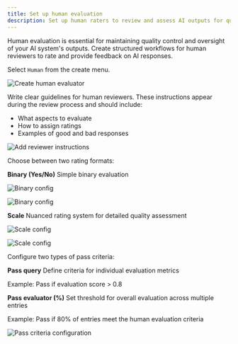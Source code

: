 ```yaml
---
title: Set up human evaluation
description: Set up human raters to review and assess AI outputs for quality control
---
```



Human evaluation is essential for maintaining quality control and oversight of your AI system's outputs. Create structured workflows for human reviewers to rate and provide feedback on AI responses.

<Steps>
<Step title="Navigate to Create Menu">

Select `Human` from the create menu.

![Create human evaluator](/images/docs/library/how-to/evaluators/common/create-evaluator.png)

</Step>

<Step title="Define Reviewer Guidelines">

Write clear guidelines for human reviewers. These instructions appear during the review process and should include:

- What aspects to evaluate
- How to assign ratings
- Examples of good and bad responses

![Add reviewer instructions](/images/docs/library/how-to/evaluators/human-evaluator/human-evaluator-instructions.png)

</Step>

<Step title="Choose Rating Format">

Choose between two rating formats:

**Binary (Yes/No)**
Simple binary evaluation

![Binary config](/images/docs/library/how-to/evaluators/human-evaluator/human-evaluator-binary-type.png)

![Binary config](/images/docs/library/how-to/evaluators/human-evaluator/human-evaluator-binary-type-interface.png)

**Scale**
Nuanced rating system for detailed quality assessment

![Scale config](/images/docs/library/how-to/evaluators/human-evaluator/human-evaluator-scale-type.png)

![Scale config](/images/docs/library/how-to/evaluators/human-evaluator/human-evaluator-scale-type-interface.png)

</Step>

<Step title="Configure Pass Criteria">

Configure two types of pass criteria:

**Pass query**
Define criteria for individual evaluation metrics

Example: Pass if evaluation score > 0.8

**Pass evaluator (%)**
Set threshold for overall evaluation across multiple entries

Example: Pass if 80% of entries meet the human evaluation criteria

![Pass criteria configuration](/images/docs/library/how-to/evaluators/common/pass-criteria.png)

</Step>

</Steps>
